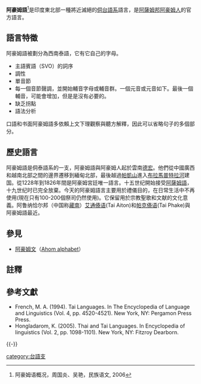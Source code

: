 {{Link style|time=2015-12-12T06:12:13+00:00}}
{{Infobox language
|name = 阿豪姆語
|script = [[阿豪姆文|阿豪姆文]]
|states = [[印度|印度]]
|region = [[阿萨姆邦|阿萨姆邦]]
|ethnicity=[[阿豪姆人|阿豪姆人]]
|extinct = 仍然使用在宗教吟誦及文獻記述方面<ref name="ethnologue">[http://www.ethnologue.com/show_language.asp?code=aho Ahom language] from [http://www.ethnologue.com Ethnologue.com]</ref>
|familycolor = Kradai
|fam2=[[壯傣語支|壯傣語支]]
|fam3=[[:en:Southwestern_Tai_languages|西南壯傣語支]] (傣)
|fam4=西北分支
|iso3=aho}}

'''阿豪姆語'''<ref>阿豪姆语概况，周国炎、吴艳，民族语文, 2006</ref>是印度東北部一種將近滅絕的[[侗台語系|侗台語系]]語言，是[[阿薩姆邦|阿薩姆邦]][[阿豪姆人|阿豪姆人]]的官方語言。

==語言特徵==
阿豪姆語被劃分為西南泰語，它有它自己的字母。

*主語賓語（SVO）的詞序
*調性
*單音節
*每一個音節聲調，並開始輔音字母或輔音群。一個元音或元音如下。最後一個輔音，可能會增加，但是是沒有必要的。
*缺乏拐點
*語法分析

口語和书面阿豪姆語多依賴上文下理觀察與聽方解釋，因此可以省略句子的多個部分。

==歷史語言==
阿豪姆語是侗泰語系的一支，阿豪姆語與阿豪姆人起於雲南[[德宏|德宏]]。他們從中國廣西和越南北部之間的邊界遷移到緬甸北部，最後越過[[帕凱山|帕凱山]]進入[[布拉馬普特拉河|布拉馬普特拉河]]建国。從1228年到1826年間是阿豪姆宮廷唯一語言。十五世纪開始接受[[阿薩姆語|阿薩姆語]]，十九世纪时已完全放棄。今天的阿豪姆語言主要用於禮儀目的，在日常生活中不再使用(現在只有100-200個祭司仍然使用)。它保留用於宗教聖歌和文献的文化意義。阿鲁纳恰尔邦（中国称[[藏南地区|藏南]]）[[艾通傣语|艾通傣语]](Tai Aiton)和[[帕克傣语|帕克傣语]](Tai Phake)與阿豪姆語最近。

==參見==
*[[阿洪姆文|阿豪姆文]]（[[:en:Ahom_alphabet|Ahom alphabet]]）

==註釋==
{{reflist}}

==參考文獻==
{{refbegin}}
*French, M. A. (1994). Tai Languages. In The Encyclopedia of Language and Linguistics (Vol. 4, pp. 4520-4521). New York, NY: Pergamon Press Press.
*Hongladarom, K. (2005). Thai and Tai Languages. In Encyclopedia of linguistics (Vol. 2, pp. 1098-1101). New York, NY: Fitzroy Dearborn.
{{refend}}
{{-}}
{{Tai-Kadai languages}}

[[category:台語支|category:台語支]]